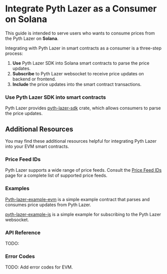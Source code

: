 
# Integrate Pyth Lazer as a Consumer on Solana

This guide is intended to serve users who wants to consume prices from the Pyth Lazer on **Solana**.

Integrating with Pyth Lazer in smart contracts as a consumer is a three-step process:

1. **Use** Pyth Lazer SDK into Solana smart contracts to parse the price updates.
2. **Subscribe** to Pyth Lazer websocket to receive price updates on backend or frontend.
3. **Include** the price updates into the smart contract transactions.

<Steps>

### Use Pyth Lazer SDK into smart contracts

Pyth Lazer provides [pyth-lazer-sdk]() crate, which allows consumers to parse the price updates.

</Steps>

## Additional Resources

You may find these additional resources helpful for integrating Pyth Lazer into your EVM smart contracts.

### Price Feed IDs

Pyth Lazer supports a wide range of price feeds. Consult the [Price Feed IDs](../price-feeds.mdx) page for a complete list of supported price feeds.

### Examples

[Pyth-lazer-example-evm](https://github.com/pyth-network/pyth-examples/tree/main/lazer/evm) is a simple example contract that parses and consumes price updates from Pyth Lazer.

[pyth-lazer-example-js](https://github.com/pyth-network/pyth-examples/tree/main/lazer/js) is a simple example for subscribing to the Pyth Lazer websocket.

### API Reference

TODO:

### Error Codes

TODO: Add error codes for EVM.

